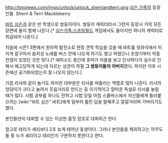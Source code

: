 http://tstonews.com/imgs/unlock/unlock_sherriandterri.png
[[심슨 가족]]의 등장 인물.
Sherri & Terri Mackleberry


[[바트 심슨]]과 같은 반 학생으로 쌍둥이이다. 쌍둥이 캐릭터라서 그런지 등장시 거의 모든 장면에 둘이 함께 나온다.[* [[심슨가족:스프링필드]] 게임에서도 둘이지만 하나의 캐릭터로 취급되어 나온다.]

처음에 시즌1 3편에서 원자력 발전소로 현장 견학 학습을 갔을 때 바트를 뒷좌석에서 미치게 갈구어서 음치성 노래를 버스 안에 나오게 하기도 했고 하였으니 초창기부터 악동 컨셉이 있었던 것은 맞다.[* 에피소드 중간에 호머가 아들을 보고 인사하다가 실수로 인해서 해고당하게 되는데 자르는 상관이 하필 '''그 쌍둥이들의 아버지'''였다. 하지만 이후 시즌에선 공기화되었는지 잘 나오지 않는다.]

가끔 리사와 같이 놀기도 하지만 대부분은 리사를 따돌리는 역할로 많이 나온다. 리사의 엉덩이가 크다고 놀려서 웃음거리로 만드는 등 이기적이고 얄미운 독설로 리사를 놀릴 때가 많다. 시험 공부를 하나도 안하고 시험 당일 아침 스쿨버스에서 자신들에게 들러붙으려는 [wiki:"바트 심슨" 바트]에게 일부러 틀린 답을 말해주고 낄낄거리며 가버리기도 했다.

본인들만이 대화할 수 있는 이상한 몸짓 암호로 대화하곤 한다.

참고로 테리가 셰리보다 2초 늦게 태어난 동생이다. 그러나 본인들을 제외하고는 아무도 둘 중 누가 셰리이고 테리인지 구분하지 못한다고 한다.
